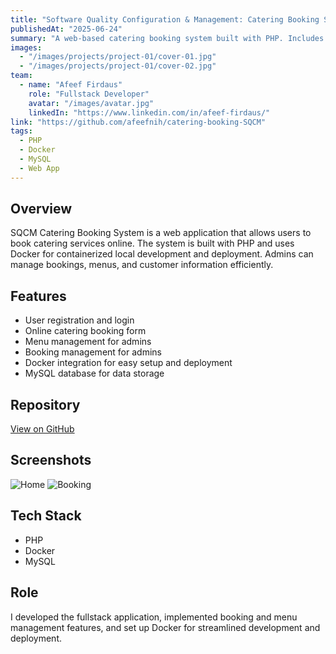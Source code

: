 ```yaml
---
title: "Software Quality Configuration & Management: Catering Booking System (PHP & Docker)"
publishedAt: "2025-06-24"
summary: "A web-based catering booking system built with PHP. Includes Docker integration for easy local development and deployment. Users can book catering services, and admins can manage bookings and menus."
images:
  - "/images/projects/project-01/cover-01.jpg"
  - "/images/projects/project-01/cover-02.jpg"
team:
  - name: "Afeef Firdaus"
    role: "Fullstack Developer"
    avatar: "/images/avatar.jpg"
    linkedIn: "https://www.linkedin.com/in/afeef-firdaus/"
link: "https://github.com/afeefnih/catering-booking-SQCM"
tags:
  - PHP
  - Docker
  - MySQL
  - Web App
---
```


## Overview
SQCM Catering Booking System is a web application that allows users to book catering services online. The system is built with PHP and uses Docker for containerized local development and deployment. Admins can manage bookings, menus, and customer information efficiently.

## Features
- User registration and login
- Online catering booking form
- Menu management for admins
- Booking management for admins
- Docker integration for easy setup and deployment
- MySQL database for data storage

## Repository
[View on GitHub](https://github.com/afeefnih/catering-booking-SQCM)

## Screenshots
![Home](/images/projects/project-01/cover-01.jpg)
![Booking](/images/projects/project-01/cover-02.jpg)

## Tech Stack
- PHP
- Docker
- MySQL

## Role
I developed the fullstack application, implemented booking and menu management features, and set up Docker for streamlined development and deployment.
